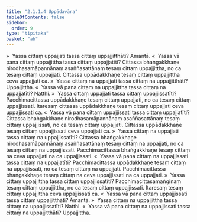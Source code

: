 ```yaml
---
title: "2.1.1.4 Uppādavāra"
tableOfContents: false
sidebar:
  order: 9
type: "tipitaka"
basket: "ab"
---
```



<DynamicBreadcrumb />

<Division number="66">

<Paragraph number="277">
»  Yassa cittaṃ uppajjati tassa cittaṃ uppajjitthāti? Āmantā.
</Paragraph>

<Paragraph number="278">
«  Yassa vā pana cittaṃ uppajjittha tassa cittaṃ uppajjatīti?
</Paragraph>

<Paragraph number="279">
Cittassa bhaṅgakkhaṇe nirodhasamāpannānaṃ asaññasattānaṃ tesaṃ cittaṃ uppajjittha, no ca tesaṃ cittaṃ uppajjati. Cittassa uppādakkhaṇe tesaṃ cittaṃ uppajjittha ceva uppajjati ca.
</Paragraph>

<Paragraph number="280">
»  Yassa cittaṃ na uppajjati tassa cittaṃ na uppajjitthāti? Uppajjittha.
</Paragraph>

<Paragraph number="281">
«  Yassa vā pana cittaṃ na uppajjittha tassa cittaṃ na uppajjatīti? Natthi.
</Paragraph>

</Division>
<Division number="67">

<Paragraph number="282">
»  Yassa cittaṃ uppajjati tassa cittaṃ uppajjissatīti?
</Paragraph>

<Paragraph number="283">
Pacchimacittassa uppādakkhaṇe tesaṃ cittaṃ uppajjati, no ca tesaṃ cittaṃ uppajjissati. Itaresaṃ cittassa uppādakkhaṇe tesaṃ cittaṃ uppajjati ceva uppajjissati ca.
</Paragraph>

<Paragraph number="284">
«  Yassa vā pana cittaṃ uppajjissati tassa cittaṃ uppajjatīti?
</Paragraph>

<Paragraph number="285">
Cittassa bhaṅgakkhaṇe nirodhasamāpannānaṃ asaññasattānaṃ tesaṃ cittaṃ uppajjissati, no ca tesaṃ cittaṃ uppajjati. Cittassa uppādakkhaṇe tesaṃ cittaṃ uppajjissati ceva uppajjati ca.
</Paragraph>

<Paragraph number="286">
»  Yassa cittaṃ na uppajjati tassa cittaṃ na uppajjissatīti?
</Paragraph>

<Paragraph number="287">
Cittassa bhaṅgakkhaṇe nirodhasamāpannānaṃ asaññasattānaṃ tesaṃ cittaṃ na uppajjati, no ca tesaṃ cittaṃ na uppajjissati. Pacchimacittassa bhaṅgakkhaṇe tesaṃ cittaṃ na ceva uppajjati na ca uppajjissati.
</Paragraph>

<Paragraph number="288">
«  Yassa vā pana cittaṃ na uppajjissati tassa cittaṃ na uppajjatīti?
</Paragraph>

<Paragraph number="289">
Pacchimacittassa uppādakkhaṇe tesaṃ cittaṃ na uppajjissati, no ca tesaṃ cittaṃ na uppajjati. Pacchimacittassa bhaṅgakkhaṇe tesaṃ cittaṃ na ceva uppajjissati na ca uppajjati.
</Paragraph>

</Division>
<Division number="68">

<Paragraph number="290">
»  Yassa cittaṃ uppajjittha tassa cittaṃ uppajjissatīti?
</Paragraph>

<Paragraph number="291">
Pacchimacittasamaṅgīnaṃ tesaṃ cittaṃ uppajjittha, no ca tesaṃ cittaṃ uppajjissati. Itaresaṃ tesaṃ cittaṃ uppajjittha ceva uppajjissati ca.
</Paragraph>

<Paragraph number="292">
«  Yassa vā pana cittaṃ uppajjissati tassa cittaṃ uppajjitthāti? Āmantā.
</Paragraph>

<Paragraph number="293">
»  Yassa cittaṃ na uppajjittha tassa cittaṃ na uppajjissatīti? Natthi.
</Paragraph>

<Paragraph number="294">
«  Yassa vā pana cittaṃ na uppajjissati tassa cittaṃ na uppajjitthāti? Uppajjittha.
</Paragraph>
</Division>